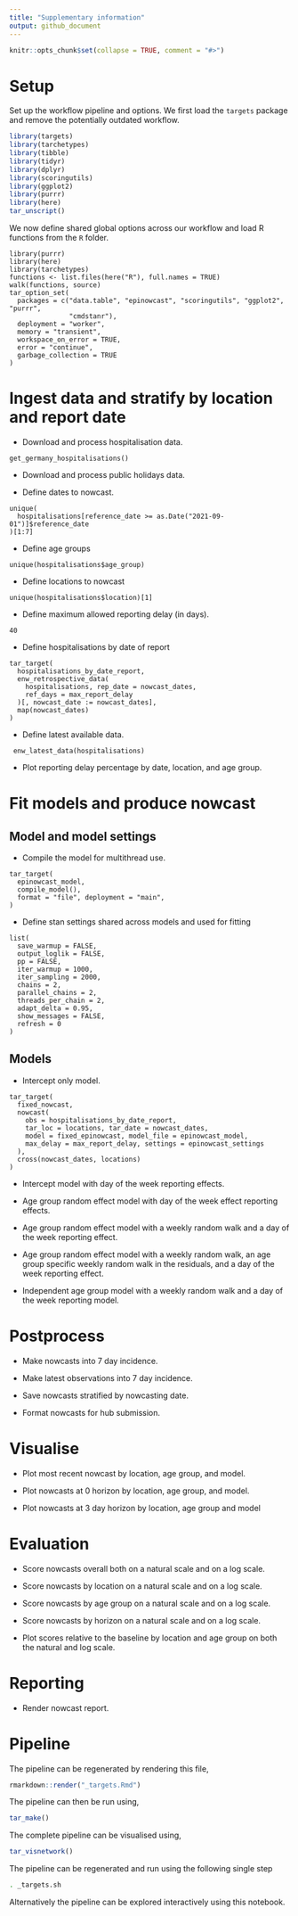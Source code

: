 ```yaml
---
title: "Supplementary information"
output: github_document
---
```


```r
knitr::opts_chunk$set(collapse = TRUE, comment = "#>")
```


# Setup

Set up the workflow pipeline and options. We first load the `targets` package and remove the potentially outdated workflow.

```r
library(targets)
library(tarchetypes)
library(tibble)
library(tidyr)
library(dplyr)
library(scoringutils)
library(ggplot2)
library(purrr)
library(here)
tar_unscript()
```

We now define shared global options across our workflow and load R functions from the `R` folder.


```targets
library(purrr)
library(here)
library(tarchetypes)
functions <- list.files(here("R"), full.names = TRUE)
walk(functions, source)
tar_option_set(
  packages = c("data.table", "epinowcast", "scoringutils", "ggplot2", "purrr",
               "cmdstanr"),
  deployment = "worker",
  memory = "transient",
  workspace_on_error = TRUE,
  error = "continue",
  garbage_collection = TRUE
)
```

# Ingest data and stratify by location and report date

* Download and process hospitalisation data.

```targets
get_germany_hospitalisations()
```

* Download and process public holidays data.

* Define dates to nowcast.

```targets
unique(
  hospitalisations[reference_date >= as.Date("2021-09-01")]$reference_date
)[1:7]
```

* Define age groups

```targets
unique(hospitalisations$age_group)
```

* Define locations to nowcast

```targets
unique(hospitalisations$location)[1]
```

* Define maximum allowed reporting delay (in days).

```targets
40
```

* Define hospitalisations by date of report

```targets
tar_target(
  hospitalisations_by_date_report,
  enw_retrospective_data(
    hospitalisations, rep_date = nowcast_dates,
    ref_days = max_report_delay
  )[, nowcast_date := nowcast_dates],
  map(nowcast_dates)
)
```

* Define latest available data.

```targets
 enw_latest_data(hospitalisations)
```

* Plot reporting delay percentage by date, location, and age group.

# Fit models and produce nowcast

## Model and model settings

* Compile the model for multithread use.

```targets
tar_target(
  epinowcast_model,
  compile_model(),
  format = "file", deployment = "main",
)
```
* Define stan settings shared across models and used for fitting

```targets
list(
  save_warmup = FALSE,
  output_loglik = FALSE,
  pp = FALSE,
  iter_warmup = 1000,
  iter_sampling = 2000,
  chains = 2,
  parallel_chains = 2,
  threads_per_chain = 2,
  adapt_delta = 0.95,
  show_messages = FALSE,
  refresh = 0
)
```
## Models

* Intercept only model.

```targets
tar_target(
  fixed_nowcast,
  nowcast(
    obs = hospitalisations_by_date_report,
    tar_loc = locations, tar_date = nowcast_dates,
    model = fixed_epinowcast, model_file = epinowcast_model,
    max_delay = max_report_delay, settings = epinowcast_settings
  ),
  cross(nowcast_dates, locations)
)
```

* Intercept model with day of the week reporting effects.

* Age group random effect model with day of the week effect reporting effects.

* Age group random effect model with a weekly random walk and a day of the week reporting effect.

* Age group random effect model with a weekly random walk, an age group specific weekly random walk in the residuals,  and a day of the week reporting effect.

* Independent age group model with a weekly random walk and a day of the week reporting model.

# Postprocess

* Make nowcasts into 7 day incidence.

* Make latest observations into 7 day incidence.

* Save nowcasts stratified by nowcasting date.

* Format nowcasts for hub submission.

# Visualise

* Plot most recent nowcast by location, age group, and model.

* Plot nowcasts at 0 horizon by location, age group, and model.

* Plot nowcasts at 3 day horizon by location, age group and model

# Evaluation

* Score nowcasts overall both on a natural scale and on a log scale.

* Score nowcasts by location on a natural scale and on a log scale.

* Score nowcasts by age group on a natural scale and on a log scale.

* Score nowcasts by horizon on a natural scale and on a log scale.

* Plot scores relative to the baseline by location and age group on both the natural and log scale.

# Reporting

* Render nowcast report.

# Pipeline

The pipeline can be regenerated by rendering this file,

```r
rmarkdown::render("_targets.Rmd")
```

The pipeline can then be run using,

```r
tar_make()
```

The complete pipeline can be visualised using,

```r
tar_visnetwork()
```

The pipeline can be regenerated and run using the following single step

```bash
. _targets.sh
```

Alternatively the pipeline can be explored interactively using this notebook.
